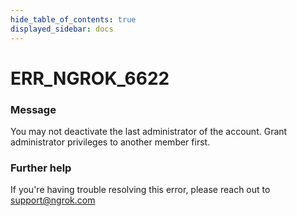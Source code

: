 ```yaml
---
hide_table_of_contents: true
displayed_sidebar: docs
---
```



# ERR_NGROK_6622

### Message
You may not deactivate the last administrator of the account. Grant administrator privileges to another member first.

<ErrorDetails error='err_ngrok_6622' />


### Further help
If you're having trouble resolving this error, please reach out to [support@ngrok.com](mailto:support@ngrok.com?subject=Help%20with%20ERR_NGROK_6622)

